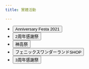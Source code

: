 ```yaml
---
title: 實體活動

---
```

- <button class="link" onclick="window.open('https://pjsekai.sega.jp/anniversaryfesta2021/index.html', 'blank')" type="button">Anniversary Festa 2021</button>
- <button class="link" onclick="window.open('https://pjsekai.sega.jp/2ndanniversarythanksfestival/index.html', 'blank')" type="button">2周年感謝祭</button>
- <button class="link" onclick="window.open('https://pjsekai.sega.jp/kamikoufestival/index.html', 'blank')" type="button">神高祭</button>
- <button class="link" onclick="window.open('https://shop.phoenixwonderland.jp/index.html', 'blank')" type="button">フェニックスワンダーランドSHOP</button>
- <button class="link" onclick="window.open('https://pjsekai.sega.jp/3rdanniversarythanksfestival/index.html', 'blank')" type="button">3周年感謝祭</button>